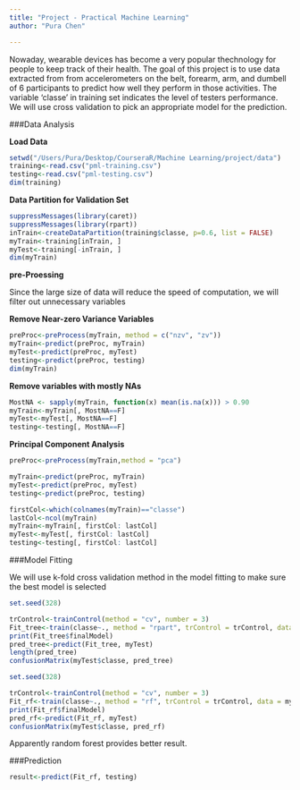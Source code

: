 ```yaml
---
title: "Project - Practical Machine Learning"
author: "Pura Chen"

---
```


Nowaday, wearable devices has become a very popular thechnology for people to keep track of their health. The goal of this project is to use data extracted from from accelerometers on the belt, forearm, arm, and dumbell of 6 participants to predict how well they perform in those activities. The variable 'classe' in training set indicates the level of testers performance. We will use cross validation to pick an appropriate model for the prediction.

###Data Analysis

**Load Data**
```r
setwd("/Users/Pura/Desktop/CourseraR/Machine Learning/project/data")
training<-read.csv("pml-training.csv")
testing<-read.csv("pml-testing.csv")
dim(training)
```

**Data Partition for Validation Set**
```r
suppressMessages(library(caret))
suppressMessages(library(rpart))
inTrain<-createDataPartition(training$classe, p=0.6, list = FALSE)
myTrain<-training[inTrain, ]
myTest<-training[-inTrain, ]
dim(myTrain)
```

**pre-Proessing**

Since the large size of data will reduce the speed of computation, we will filter out unnecessary variables 

**Remove Near-zero Variance Variables**

```r
preProc<-preProcess(myTrain, method = c("nzv", "zv"))
myTrain<-predict(preProc, myTrain)
myTest<-predict(preProc, myTest)
testing<-predict(preProc, testing)
dim(myTrain)
```

**Remove variables with mostly NAs**

```r
MostNA <- sapply(myTrain, function(x) mean(is.na(x))) > 0.90
myTrain<-myTrain[, MostNA==F]
myTest<-myTest[, MostNA==F]
testing<-testing[, MostNA==F]
```

**Principal Component Analysis**
```r
preProc<-preProcess(myTrain,method = "pca")

myTrain<-predict(preProc, myTrain)
myTest<-predict(preProc, myTest)
testing<-predict(preProc, testing)

firstCol<-which(colnames(myTrain)=="classe")
lastCol<-ncol(myTrain)
myTrain<-myTrain[, firstCol: lastCol]
myTest<-myTest[, firstCol: lastCol]
testing<-testing[, firstCol: lastCol]

```
###Model Fitting

We will use k-fold cross validation method in the model fitting to make sure the best model is selected

```r
set.seed(328)

trControl<-trainControl(method = "cv", number = 3)
Fit_tree<-train(classe~., method = "rpart", trControl = trControl, data = myTrain)
print(Fit_tree$finalModel)
pred_tree<-predict(Fit_tree, myTest)
length(pred_tree)
confusionMatrix(myTest$classe, pred_tree)
```

```r
set.seed(328)

trControl<-trainControl(method = "cv", number = 3)
Fit_rf<-train(classe~., method = "rf", trControl = trControl, data = myTrain)
print(Fit_rf$finalModel)
pred_rf<-predict(Fit_rf, myTest)
confusionMatrix(myTest$classe, pred_rf)
```
Apparently random forest provides better result.

###Prediction

```r
result<-predict(Fit_rf, testing)
```






